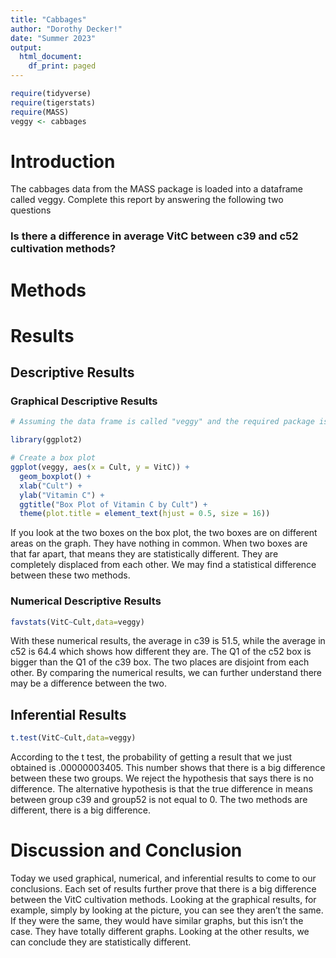 ```yaml
---
title: "Cabbages"
author: "Dorothy Decker!"
date: "Summer 2023"
output:
  html_document:
    df_print: paged
---
```


```r
require(tidyverse)
require(tigerstats)
require(MASS)
veggy <- cabbages
```

# Introduction

<!--In this section you explain what you are trying to show.  Where did the data come from?  What is the research or other question you are trying to answer?!-->
 The cabbages data from the MASS package is loaded into a dataframe called veggy. Complete this report by answering the following two questions  
 
### Is there a difference in average VitC between c39 and c52 cultivation methods?  

# Methods

<!--Decide on your methods:  use "variable analysis" or other appropriate descriptors.  Make sure to choose at least one graphical method and at least one numerical method.!-->

# Results

<!--Divide this section into two sub-sections:  One for your descriptive  results and one for your inferential results.!-->

## Descriptive Results

### Graphical Descriptive Results

<!--Graphical results here.  Make sure to show your code.  Provide appropriate labels for axes, giving units if possible, and provide a good title for the graph, too.  Use the graphical results to describe the patterns if any that exist in the data as focused toward the research question!-->


```r
# Assuming the data frame is called "veggy" and the required package is installed

library(ggplot2)

# Create a box plot
ggplot(veggy, aes(x = Cult, y = VitC)) +
  geom_boxplot() +
  xlab("Cult") +
  ylab("Vitamin C") +
  ggtitle("Box Plot of Vitamin C by Cult") +
  theme(plot.title = element_text(hjust = 0.5, size = 16))

```

If you look at the two boxes on the box plot, the two boxes are on different areas on the graph. They have nothing in common. When two boxes are that far apart, that means they are statistically different. They are completely displaced from each other. We may find a statistical difference between these two methods.

### Numerical Descriptive Results

<!--Numerical results go here. Use the numerical results to describe the patterns if any that exist in the data as focused toward the research question!-->

```r
favstats(VitC~Cult,data=veggy)
```

With these numerical results, the average in c39 is 51.5, while the average in c52 is 64.4 which shows how different they are. The Q1 of the c52 box is bigger than the Q1 of the c39 box. The two places are disjoint from each other. By comparing the numerical results, we can further understand there may be a difference between the two.

## Inferential Results

<!--State hypothesis clearly.  Make sure your discussion of the inferential test covers all the aspects that the test output produces, such as test statistic, p-value etc.  Make a decision about the null hypothesis, explain the assumptions on which the selected test/procedure was based, and why the chosen procedure satisfies the assumptions and is appropriate to answer the research question!-->

```r
t.test(VitC~Cult,data=veggy)
```


According to the t test, the probability of getting a result that we just obtained is .00000003405. This number shows that there is a big difference between these two groups. We reject the hypothesis that says there is no difference. The alternative hypothesis is that the true difference in means between group c39 and group52 is not equal to 0. The two methods are different, there is a big difference.


# Discussion and Conclusion

<!--Discussion and conclusion here.  If you found a relationship be sure to consider whether the relationship occurs because one of the variables causes the other, or whether they perhaps are related for some other reason.  Watch the chapter 6 videos from the George Town videos collection.!-->

Today we used graphical, numerical, and inferential results to come to our conclusions. Each set of results further prove that there is a big difference between the VitC cultivation methods. Looking at the graphical results, for example, simply by looking at the picture, you can see they aren't the same. If they were the same, they would have similar graphs, but this isn't the case. They have totally different graphs. Looking at the other results, we can conclude they are statistically different. 
